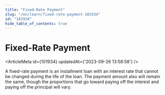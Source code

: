 ```yaml
---
title: "Fixed-Rate Payment"
slug: "/en/learn/fixed-rate-payment-101934"
id: "101934"
hide_table_of_contents: true
---
```



# Fixed-Rate Payment

<ArticleMeta id={101934} updatedAt={'2023-09-26 13:58:58'} />
<div className='border-solid border-b border-t-0 my-4 border-[var(--ifm-color-gray-300)]' />

A fixed-rate payment is an installment loan with an interest rate that cannot be changed during the life of the loan. The payment amount also will remain the same, though the proportions that go toward paying off the interest and paying off the principal will vary.
